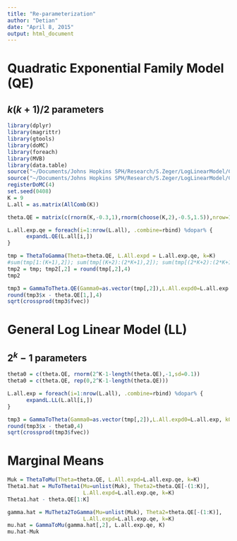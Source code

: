 ```yaml
---
title: "Re-parameterization"
author: "Detian"
date: "April 8, 2015"
output: html_document
---
```


# Quadratic Exponential Family Model (QE)
## $k(k+1)/2$ parameters
```r
library(dplyr)
library(magrittr)
library(gtools)
library(doMC)
library(foreach)
library(MVB)
library(data.table)
source("~/Documents/Johns Hopkins SPH/Research/S.Zeger/LogLinearModel/Code/LS.model.R")
source("~/Documents/Johns Hopkins SPH/Research/S.Zeger/LogLinearModel/Code/Reparameterize_150402.R")
registerDoMC(4) 
set.seed(0408)
K = 9
L.all = as.matrix(AllComb(K)) 

theta.QE = matrix(c(rnorm(K,-0.3,1),rnorm(choose(K,2),-0.5,1.5)),nrow=1)

L.all.exp.qe = foreach(i=1:nrow(L.all), .combine=rbind) %dopar% {
      expandL.QE(L.all[i,])
}

tmp = ThetaToGamma(Theta=theta.QE, L.All.expd = L.all.exp.qe, k=K)
#sum(tmp[1:(K+1),2]); sum(tmp[(K+2):(2*K+1),2]); sum(tmp[(2*K+2):(2*K+1+choose(K,2)),2])
tmp2 = tmp; tmp2[,2] = round(tmp[,2],4)
tmp2 

tmp3 = GammaToTheta.QE(Gamma0=as.vector(tmp[,2]),L.All.expd0=L.all.exp.qe, k0=K,Full.designMatrix=FALSE)
round(tmp3$x - theta.QE[1,],4)
sqrt(crossprod(tmp3$fvec))
```


# General Log Linear Model (LL)
## $2^k-1$ parameters
```r
theta0 = c(theta.QE, rnorm(2^K-1-length(theta.QE),-1,sd=0.1))
theta0 = c(theta.QE, rep(0,2^K-1-length(theta.QE)))

L.all.exp = foreach(i=1:nrow(L.all), .combine=rbind) %dopar% {
      expandL.LL(L.all[i,])
}

tmp3 = GammaToTheta(Gamma0=as.vector(tmp[,2]),L.All.expd0=L.all.exp, k0=K)
round(tmp3$x - theta0,4)
sqrt(crossprod(tmp3$fvec))
```

# Marginal Means
```r
Muk = ThetaToMu(Theta=theta.QE, L.All.expd=L.all.exp.qe, k=K)
Theta1.hat = MuToTheta1(Mu=unlist(Muk), Theta2=theta.QE[-(1:K)], 
                        L.All.expd=L.all.exp.qe, k=K)
Theta1.hat - theta.QE[1:K]

gamma.hat = MuTheta2ToGamma(Mu=unlist(Muk), Theta2=theta.QE[-(1:K)], 
                        L.All.expd=L.all.exp.qe, k=K)
mu.hat = GammaToMu(gamma.hat[,2], L.all.exp.qe, K)
mu.hat-Muk
```

